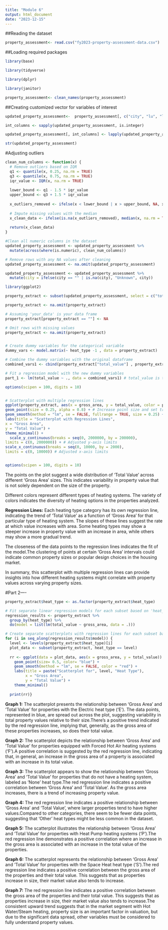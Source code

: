 ```yaml
---
title: "Module 6"
output: html_document
date: "2023-12-15"
---
```


##Reading the dataset
```r
property_assessment<- read.csv("fy2023-property-assessment-data.csv")
```


##Loading required packages
```r
library(base)

library(tidyverse)

library(dplyr)
```

```r
library(janitor)

property_assessment<- clean_names(property_assessment)
```

##Creating customized vector for variables of interest
```r
updated_property_assessment<-  property_assessment[, c("city", "lu", "lu_desc", "bldg_type", "res_floor", "res_units", "com_units", "rc_units", "gross_area", "living_area", "land_value", "bldg_value", "total_value", "gross_tax", "yr_built", "bed_rms", "full_bth", "hlf_bth", "kitchens", "bdrm_cond", "heat_type", "ac_type", "num_parking", "prop_view")]
```


```r
int_columns <- sapply(updated_property_assessment, is.integer)

updated_property_assessment[, int_columns] <- lapply(updated_property_assessment[, int_columns], as.numeric)

str(updated_property_assessment)
```


#Adjusting outliers
```r
clean_num_columns <- function(x) {
  # Remove outliers based on IQR
  q1 <- quantile(x, 0.25, na.rm = TRUE)
  q3 <- quantile(x, 0.75, na.rm = TRUE)
  iqr_value <- IQR(x, na.rm = TRUE)
  
  lower_bound <- q1 - 1.5 * iqr_value
  upper_bound <- q3 + 1.5 * iqr_value
  
  x_outliers_removed <- ifelse(x < lower_bound | x > upper_bound, NA, x)
  
  # Impute missing values with the median
  x_clean_data <- ifelse(is.na(x_outliers_removed), median(x, na.rm = TRUE), x_outliers_removed)
  
  return(x_clean_data)
}

#Clean all numeric columns in the dataset
updated_property_assessment <- updated_property_assessment %>%
  mutate(across(where(is.numeric), clean_num_columns))

# Remove rows with any NA values after cleaning
updated_property_assessment <- na.omit(updated_property_assessment)

updated_property_assessment <- updated_property_assessment %>%
  mutate(city = ifelse(city == "" | is.na(city), "Unknown", city))
```



```r

library(ggplot2)

property_extract <- subset(updated_property_assessment, select = c("total_value", "gross_area" ,"heat_type"))

property_extract <- na.omit(property_extract)

# Assuming 'your_data' is your data frame
property_extract[property_extract == ""] <- NA

# Omit rows with missing values
property_extract <- na.omit(property_extract)


# Create dummy variables for the categorical variable
dummy_vars <- model.matrix(~ heat_type -1 , data = property_extract)

# Combine the dummy variables with the original dataframe
combined_vars1 <- cbind(property_extract["total_value"] , property_extract["gross_area"], dummy_vars)

# Fit a regression model with the new dummy variables
part_1 <- lm(total_value ~ ., data = combined_vars1) # total_value is the dependent variable so this means to include all independent variable

options(scipen = 100, digits = 10)


# Scatterplot with multiple regression lines
ggplot(property_extract, aes(x = gross_area, y = total_value, color = property_extract$heat_type)) +
geom_point(size = 0.25, alpha = 0.8) + # Increase point size and set transparency
geom_smooth(method = "lm", se = FALSE, fullrange = TRUE, size = 0.25) + 
labs(title = "Scatterplot with Regression Lines",
x = "Gross Area", 
y = "Total Value") +
theme_minimal() +
  scale_y_continuous(breaks = seq(0, 2000000, by = 200000), 
limits = c(0, 2000000)) + # Adjusted y-axis limits
scale_x_continuous(breaks = seq(0, 10000, by = 2000), 
limits = c(0, 10000)) # Adjusted x-axis limits


options(scipen = 100, digits = 10)
```


The points on the plot suggest a wide distribution of 'Total Value' across different 'Gross Area' sizes. This indicates variability in property value that is not solely dependent on the size of the property.

Different colors represent different types of heating systems. The variety of colors indicates the diversity of heating options in the properties analyzed.

**Regression Lines:** Each heating type category has its own regression line, indicating the trend of 'Total Value' as a function of 'Gross Area' for that particular type of heating system. The slopes of these lines suggest the rate at which value increases with area. Some heating types may show a steeper increase in property value with an increase in area, while others may show a more gradual trend.

The closeness of the data points to the regression lines indicates the fit of the model.The clustering of points at certain 'Gross Area' intervals could indicate common property sizes or popular design choices in the housing market.

In summary, this scatterplot with multiple regression lines can provide insights into how different heating systems might correlate with property values across varying property sizes.



#Part 2----
```r

property_extract$heat_type <- as.factor(property_extract$heat_type)

# Fit separate linear regression models for each subset based on 'heat_type'
regression_results <- property_extract %>%
  group_by(heat_type) %>%
  do(model = list(lm(total_value ~ gross_area, data = .)))

# Create separate scatterplots with regression lines for each subset based on 'heat_type'
for (i in seq_along(regression_results$model)) {
  level <- levels(property_extract$heat_type)[i]
  plot_data <- subset(property_extract, heat_type == level)
  
  rr <- ggplot(data = plot_data, aes(x = gross_area, y = total_value)) +
    geom_point(size= 0.5, color= "blue") +
    geom_smooth(method = "lm", se = FALSE, color = "red") +
    labs(title = paste("Scatterplot for", level, "Heat Type"),
         x = "Gross Area",
         y = "Total Value") +
    theme_minimal()
  
  print(rr)}


```
**Graph 1:** The scatterplot presents the relationship between 'Gross Area' and 'Total Value' for properties with the Electric heat type ('E'). The data points, represented in blue, are spread out across the plot, suggesting variability in total property values relative to their size.There's a positive trend indicated by the red regression line, implying that, generally, as the gross area of these properties increases, so does their total value.

**Graph 2:**  The scatterplot depicts the relationship between 'Gross Area' and 'Total Value' for properties equipped with Forced Hot Air heating systems ('F').A positive correlation is suggested by the red regression line, indicating that, in general, an increase in the gross area of a property is associated with an increase in its total value.

**Graph 3:** The scatterplot appears to show the relationship between 'Gross Area' and 'Total Value' for properties that do not have a heating system, labeled as 'None' heat type.The red regression line indicates a positive correlation between 'Gross Area' and 'Total Value'. As the gross area increases, there is a trend of increasing property value.

**Graph 4:** The red regression line indicates a positive relationship between 'Gross Area' and 'Total Value', where larger properties tend to have higher values.Compared to other categories, there seem to be fewer data points, suggesting that 'Other' heat types might be less common in the dataset.

**Graph 5:** The scatterplot illustrates the relationship between 'Gross Area' and 'Total Value' for properties with Heat Pump heating systems ('P').The red regression line demonstrates a positive correlation where an increase in the gross area is associated with an increase in the total value of the properties.

**Graph 6:** The scatterplot represents the relationship between 'Gross Area' and 'Total Value' for properties with the Space Heat heat type ('S').The red regression line indicates a positive correlation between the gross area of the properties and their total value. This suggests that as properties increase in size, their market value also tends to increase.

**Graph 7:** The red regression line indicates a positive correlation between the gross area of the properties and their total value. This suggests that as properties increase in size, their market value also tends to increase.The consistent upward trend suggests that in the market segment with Hot Water/Steam heating, property size is an important factor in valuation, but due to the significant data spread, other variables must be considered to fully understand property values.
